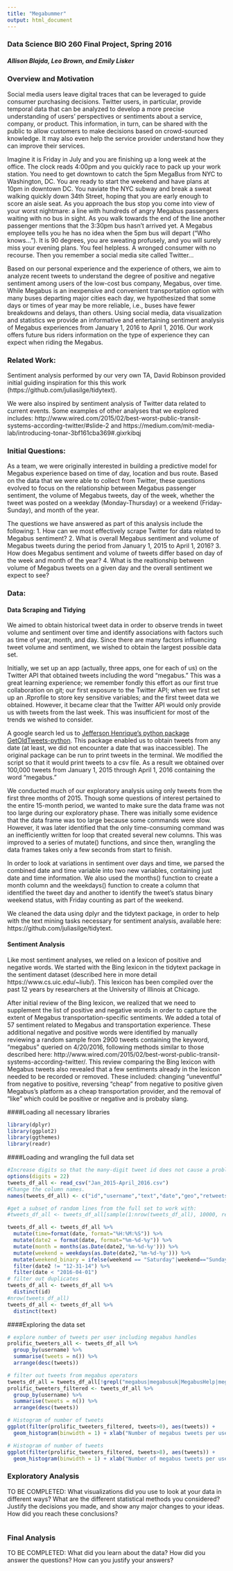 ```yaml
---
title: "Megabummer"
output: html_document
---
```


### Data Science BIO 260 Final Project, Spring 2016
##### Allison Blajda, Leo Brown, and Emily Lisker

### Overview and Motivation

Social media users leave digital traces that can be leveraged to guide consumer purchasing decisions. Twitter users, in particular, provide temporal data that can be analyzed to develop a more precise understanding of users’ perspectives or sentiments about a service, company, or product. This information, in turn, can be shared with the public to allow customers to make decisions based on crowd-sourced knowledge. It may also even help the service provider understand how they can improve their services.

Imagine it is Friday in July and you are finishing up a long week at the office. The clock reads 4:00pm and you quickly race to pack up your work station. You need to get downtown to catch the 5pm MegaBus from NYC to Washington, DC. You are ready to start the weekend and have plans at 10pm in downtown DC. You naviate the NYC subway and break a sweat walking quickly down 34th Street, hoping that you are early enough to score an aisle seat. As you approach the bus stop you come into view of your worst nightmare: a line with hundreds of angry Megabus passengers waiting with no bus in sight. As you walk towards the end of the line another passenger mentions that the 3:30pm bus hasn't arrived yet. A Megabus employee tells you he has no idea when the 5pm bus will depart ("Who knows..."). It is 90 degrees, you are sweating profusely, and you will surely miss your evening plans. You feel helpless. A wronged consumer with no recourse. Then you remember a social media site called Twitter...

Based on our personal experience and the experience of others, we aim to analyze recent tweets to understand the degree of positive and negative sentiment among users of the low-cost bus company, Megabus, over time. While Megabus is an inexpensive and convenient transportation option with many buses departing major cities each day, we hypothesized that some days or times of year may be more reliable, i.e., buses have fewer breakdowns and delays, than others. Using social media, data visualization and statistics we provide an informative and entertaining sentiment analysis of Megabus experiences from January 1, 2016 to April 1, 2016. Our work offers future bus riders information on the type of experience they can expect when riding the Megabus.


### Related Work: 

Sentiment analysis performed by our very own TA, David Robinson provided initial guiding inspiration for this this work (https://github.com/juliasilge/tidytext).

We were also inspired by sentiment analysis of Twitter data related to current events. Some examples of other analyses that we explored includes: http://www.wired.com/2015/02/best-worst-public-transit-systems-according-twitter/#slide-2 and https://medium.com/mit-media-lab/introducing-tonar-3bf161cba369#.gixrkibqj

### Initial Questions: 

As a team, we were originally interested in building a predictive model for Megabus experience based on time of day, location and bus route. Based on the data that we were able to collect from Twitter, these questions evolved to focus on the relationship between Megabus passenger sentiment, the volume of Megabus tweets, day of the week, whether the tweet was posted on a weekday (Monday-Thursday) or a weekend (Friday-Sunday), and month of the year.  

The questions we have answered as part of this analysis include the following:
1. How can we most effectively scrape Twitter for data related to Megabus sentiment?
2. What is overall Megabus sentiment and volume of Megabus tweets during the period from January 1, 2015 to April 1, 2016?
3. How does Megabus sentiment and volume of tweets differ based on day of the week and month of the year?
4. What is the realtionship between volume of Megabus tweets on a given day and the overall sentiment we expect to see?

### Data: 

#### Data Scraping and Tidying
We aimed to obtain historical tweet data in order to observe trends in tweet volume and sentiment over time and identify associations with factors such as time of year, month, and day. Since there are many factors influencing tweet volume and sentiment, we wished to obtain the largest possible data set.

Initially, we set up an app (actually, three apps, one for each of us) on the Twitter API that obtained tweets including the word "megabus." This was a great learning experience; we remember fondly this effort as our first true collaboration on git; our first exposure to the Twitter API; when we first set up an .Rprofile to store key sensitive variables; and the first tweet data we obtained. However, it became clear that the Twitter API would only provide us with tweets from the last week. This was insufficient for most of the trends we wished to consider.

A google search led us to [Jefferson Henrique's python package GetOldTweets-python](https://github.com/Jefferson-Henrique/GetOldTweets-python). This package enabled us to obtain tweets from any date (at least, we did not encounter a date that was inaccessible). The original package can be run to print tweets in the terminal. We modified the script so that it would print tweets to a csv file. As a result we obtained over 100,000 tweets from January 1, 2015 through April 1, 2016 containing the word "megabus."

We conducted much of our exploratory analysis using only tweets from the first three months of 2015. Though some questions of interest pertained to the entire 15-month period, we wanted to make sure the data frame was not too large during our exploratory phase. There was initially some evidence that the data frame was too large because some commands were slow. However, it was later identified that the only time-consuming command was an inefficiently written for loop that created several new columns. This was improved to a series of mutate() functions, and since then, wrangling the data frames takes only a few seconds from start to finish.

In order to look at variations in sentiment over days and time, we parsed the combined date and time variable into two new variables, containing just date and time information. We also used the months() function to create a month column and the weekdays() function to create a column that identified the tweet day and another to identify the tweet's status binary weekend status, with Friday counting as part of the weekend.

We cleaned the data using dplyr and the tidytext package, in order to help with the text mining tasks necessary for sentiment analysis, available here: https://github.com/juliasilge/tidytext. 

#### Sentiment Analysis
Like most sentiment analyses, we relied on a lexicon of positive and negative words. We started with the Bing lexicon in the tidytext package in the sentiment dataset (described here in more detail https://www.cs.uic.edu/~liub/). This lexicon has been compiled over the past 12 years by researchers at the University of Illinois at Chicago. 

After initial review of the Bing lexicon, we realized that we need to supplement the list of positive and negative words in order to capture the extent of Megabus transportation-specific sentiments. We added a total of 57 sentiment related to Megabus and transportation experience. These additional negative and positive words were identified  by manually reviewing a random sample from 2900 tweets containing the keyword, "megabus" queried on 4/20/2016, following methods similar to those described here: http://www.wired.com/2015/02/best-worst-public-transit-systems-according-twitter/. This review comparing the Bing lexicon with Megabus tweets also revealed that a few sentiments already in the lexicon needed to be recorded or removed. These included: changing "uneventful" from negative to positive, reversing "cheap" from negative to positive given Megabus's platform as a cheap transportation provider, and the removal of "like" which could be positive or negative and is probaby slang.

####Loading all necessary libraries
```r
library(dplyr)
library(ggplot2)
library(ggthemes)
library(readr)
```
####Loading and wrangling the full data set
```r
#Increase digits so that the many-digit tweet id does not cause a problem.
options(digits = 22) 
tweets_df_all <- read_csv("Jan_2015-April_2016.csv")
#Change the column names.
names(tweets_df_all) <- c("id","username","text","date","geo","retweets","favorites","mentions","hashtags")

#get a subset of random lines from the full set to work with:
#tweets_df_all <- tweets_df_all[sample(1:nrow(tweets_df_all), 10000, replace=FALSE),]

tweets_df_all <- tweets_df_all %>%
  mutate(time=format(date, format="%H:%M:%S")) %>%
  mutate(date2 = format(date, format="%m-%d-%y")) %>%
  mutate(month = months(as.Date(date2,'%m-%d-%y'))) %>%
  mutate(weekend = weekdays(as.Date(date2,'%m-%d-%y'))) %>%
  mutate(weekend_binary = ifelse(weekend == "Saturday"|weekend=="Sunday"|weekend=="Friday", 1, 0)) %>% 
  filter(date2 != "12-31-14") %>%
  filter(date < "2016-04-01")
# filter out duplicates
tweets_df_all <- tweets_df_all %>%
  distinct(id)
#nrow(tweets_df_all)
tweets_df_all <- tweets_df_all %>%
  distinct(text)
```
####Exploring the data set
```r
# explore number of tweets per user including megabus handles
prolific_tweeters_all <- tweets_df_all %>% 
  group_by(username) %>%
  summarise(tweets = n()) %>%
  arrange(desc(tweets)) 

# filter out tweets from megabus operators
tweets_df_all = tweets_df_all[!grepl("megabus|megabusuk|MegabusHelp|megabusit|megabusde|megabusGold", tweets_df_all$username),]
prolific_tweeters_filtered <- tweets_df_all %>% 
  group_by(username) %>%
  summarise(tweets = n()) %>%
  arrange(desc(tweets))

# Histogram of number of tweets
ggplot(filter(prolific_tweeters_filtered, tweets>0), aes(tweets)) + 
  geom_histogram(binwidth = 1) + xlab("Number of megabus tweets per user") + ylab("Number of users") + theme_hc()

# Histogram of number of tweets
ggplot(filter(prolific_tweeters_filtered, tweets>8), aes(tweets)) + 
  geom_histogram(binwidth = 1) + xlab("Number of megabus tweets per user") + ylab("Number of users") + theme_hc()

```

### Exploratory Analysis

TO BE COMPLETED: What visualizations did you use to look at your data in different ways? What are the different statistical methods you considered? Justify the decisions you made, and show any major changes to your ideas. How did you reach these conclusions?

```r

```

### Final Analysis 

TO BE COMPLETED: What did you learn about the data? How did you answer the questions? How can you justify your answers?
